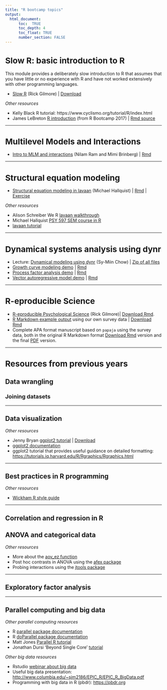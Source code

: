 ```yaml
---
title: "R bootcamp topics"
output:
  html_document:
      toc:  TRUE
      toc_depth: 4
      toc_float: TRUE
      number_section: FALSE
---
```

<style type="text/css">
h1 { font-size: 26px; }
h2 { font-size: 21px; }
h3 { font-size: 18px; }
</style>

# Slow R: basic introduction to R

This module provides a deliberately slow introduction to R that assumes that you have little or no experience with R and have not worked extensively with other programming languages.

- [Slow R](talks/slow-r.html) (Rick Gilmore) | [Download](talks/slow-r.Rmd)

*Other resources*

- Kelly Black R tutorial: https://www.cyclismo.org/tutorial/R/index.html
- James LeBreton [R introduction](https://psu-psychology.github.io/r-bootcamp/talks/R-Workshop-James.nb.html) (from R Bootcamp 2017) | [Rmd source](https://github.com/psu-psychology/r-bootcamp/blob/master/docs/talks/R-Workshop-James.Rmd)

***

# Multilevel Models and Interactions

- [Intro to MLM and interactions](talks/RBootcamp_MLMInteractions_2019_0820_Final2.html) (Nilam Ram and Mimi Brinberg) | [Rmd](talks/RBootcamp_MLMInteractions_2019_0820_Final2.Rmd)

***
 
# Structural equation modeling

- [Structural equation modeling in lavaan](talks/lavaan_tutorial.html) (Michael Hallquist) | [Rmd](talks/lavaan_tutorial.Rmd) | [Exercise](talks/lavaan_exercise.Rmd)

*Other resources*

- Alison Schreiber We R [lavaan walkthrough](https://quantdev.ssri.psu.edu/tutorials/structural-equation-modeling-r-using-lavaan)
- Michael Hallquist [PSY 597 SEM course in R](https://psu-psychology.github.io/psy-597-sem-sp2019/)
- [lavaan tutorial](http://lavaan.ugent.be/tutorial/index.html)

***

# Dynamical systems analysis using dynr

- Lecture: [Dynamical modeling using dynr](talks/chow_dynr_slides.pdf) (Sy-Miin Chow) | [Zip of all files](data/dynr_demo.zip)
- [Growth curve modeling demo](demos/dynr/GCM_demo.html) | [Rmd](demos/dynr/GCM_demo.Rmd)
- [Process factor analysis demo](demos/dynr/PFAindynr.html) | [Rmd](demos/dynr/PFAindynr.Rmd)
- [Vector autoregressive model demo](demos/dynr/VAR_demo.html) | [Rmd](demos/dynr/VAR_demo.Rmd)

***

# R-eproducible Science

- [R-eproducible Psychological Science](talks/r-eproducible-science.html) (Rick Gilmore)| [Download Rmd](talks/r-eproducible-science.Rmd).
- [R Markdown example output](talks/bootcamp-survey.html) using our own survey data | [Download Rmd](talks/bootcamp-survey.Rmd)
- Complete APA format manuscript based on `papaja` using the survey data, both in the original R Markdown format [Download Rmd](https://psu-psychology.github.io/r-bootcamp-2018/talks/gilmore-hallquist-bootcamp-2018-papaja.Rmd) version and the final [PDF](https://psu-psychology.github.io/r-bootcamp-2018/talks/gilmore-hallquist-bootcamp-2018-papaja.Rmd) version.

***

# Resources from previous years

## Data wrangling

<!-- - [tidyr and dplyr walkthrough](talks/dplyr_walkthrough_2018.html) (Michael Hallquist) | [Rmd](talks/dplyr_walkthrough_2018.Rmd) -->

### Joining datasets

<!-- - dplyr [joins tutorial](talks/joins_tutorial_bnj.html) (Ben Johnson) | [zip](zips/johnson_joins.zip) | [Rmd](talks/joins_tutorial_bnj.Rmd) -->

***

## Data visualization

<!-- - Conceptual overview of [ggplot2 and graphics output](talks/Hallquist_ggplot2_overview.pptx) -->
<!-- - Alicia Vallorani [ggplot2 walkthrough](talks/ggplot2_tutorial_vallorani.html) -->

*Other resources*

- Jenny Bryan [ggplot2 tutorial](https://github.com/jennybc/ggplot2-tutorial) | [Download](https://github.com/jennybc/ggplot2-tutorial/archive/master.zip)
- [ggplot2 documentation](http://ggplot2.tidyverse.org/reference/)
- ggplot2 tutorial that provides useful guidance on detailed formatting: <https://tutorials.iq.harvard.edu/R/Rgraphics/Rgraphics.html>

***

## Best practices in R programming

<!-- - Setting up a Github repo as an R project | [Video](mov/rstudio-project-on-github.mp4) -->
<!-- - Using Github within RStudio | [Video](mov/edit-save-commit-push.mp4) -->

*Other resources*

- [Wickham R style guide](http://adv-r.had.co.nz/Style.html)

***

## Correlation and regression in R

<!-- - Basic [correlation and regression walkthrough](talks/correlation_regression.html) (Michael Hallquist) | [Rmd](talks/correlation_regression.Rmd) -->

## ANOVA and categorical data

<!-- - Basic [ANOVA and categorical data walkthrough](talks/anova_categorical.html) (Michael Hallquist) | [Rmd](talks/anova_categorical.Rmd) -->

*Other resources*

- More about the [aov_ez function](http://singmann.org/anova-in-r-afex-may-be-the-solution-you-are-looking-for/)
- Post hoc contrasts in ANOVA using the [afex package](https://cran.r-project.org/web/packages/afex/vignettes/afex_anova_example.html)
- Probing interactions using the [jtools package](https://cran.r-project.org/web/packages/jtools/vignettes/interactions.html)

***

## Exploratory factor analysis

<!-- - [Exploratory factor analysis tutorial](talks/IntroBasicEFA_2018_0815.html) (Nilam Ram) | [zip](zips/ram_efa.zip) | [Slides](talks/RBootcamp_IntroFactorAnalysis_2018_0816.pdf) | [Rmd](talks/IntroBasicEFA_2018_0815.Rmd) | [QuantDev link](https://quantdev.ssri.psu.edu/tutorials/intro-basic-exploratory-factor-analysis) -->

***

## Parallel computing and big data

<!-- - Michael Hallquist [introduction to parallel R](talks/parallel_r.html) | [zip](zips/hallquist_parallel.zip) | [Rmd](talks/parallel_r.Rmd) -->
<!-- - [Example of parallel computation](R/clock_MEG_lmer.R.txt) on large neuroimaging dataset using foreach package | [Download](R/clock_MEG_lmer.R) -->
<!-- - Example of [setting a progress bar in a parallel foreach loop](https://gist.github.com/michaelhallquist/530035827ba46d16900b9f5b0169fb45) | [Download the whole script](R/fitVoxelwiseARMA.R) (for context) -->

*Other parallel computing resources*

- R [parallel package documentation](https://stat.ethz.ch/R-manual/R-devel/library/parallel/doc/parallel.pdf)
- R [doParallel package documentation](https://cran.r-project.org/web/packages/doParallel/vignettes/gettingstartedParallel.pdf)
- Matt Jones [Parallel R tutorial](https://nceas.github.io/oss-lessons/parallel-computing-in-r/parallel-computing-in-r.html)
- Jonathan Dursi 'Beyond Single Core' [tutorial](https://ljdursi.github.io/beyond-single-core-R)

*Other big data resources*

- Rstudio [webinar about big data](https://www.rstudio.com/resources/webinars/working-with-big-data-in-r/)
- Useful big data presentation: <http://www.columbia.edu/~sjm2186/EPIC_R/EPIC_R_BigData.pdf>
- Programming with big data in R (pbdr): <https://pbdr.org>
